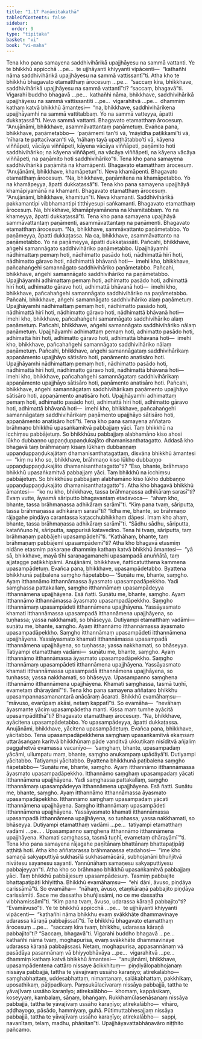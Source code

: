 ```yaml
---
title: "1.17 Paṇāmitakathā"
tableOfContents: false
sidebar:
  order: 9
type: "tipitaka"
basket: "vi"
book: "vi-maha"
---
```



<DynamicBreadcrumb />

<Division number="68" book="vi-maha">

<Paragraph number="286" book="vi-maha">
Tena kho pana samayena saddhivihārikā upajjhāyesu na sammā vattanti. Ye te bhikkhū appicchā …pe…  te ujjhāyanti khiyyanti vipācenti—  “kathañhi nāma saddhivihārikā upajjhāyesu na sammā vattissantī”ti. Atha kho te bhikkhū bhagavato etamatthaṃ ārocesuṃ …pe…  “saccaṃ kira, bhikkhave, saddhivihārikā upajjhāyesu na sammā vattantī”ti? “saccaṃ, bhagavā”ti. Vigarahi buddho bhagavā …pe…  kathañhi nāma, bhikkhave, saddhivihārikā upajjhāyesu na sammā vattissantīti …pe…  vigarahitvā …pe…  dhammiṃ kathaṃ katvā bhikkhū āmantesi—  “na, bhikkhave, saddhivihārikena upajjhāyamhi na sammā vattitabbaṃ. Yo na sammā vatteyya, āpatti dukkaṭassā”ti. Neva sammā vattanti.
</Paragraph>

<Paragraph number="287" book="vi-maha">
Bhagavato etamatthaṃ ārocesuṃ. “Anujānāmi, bhikkhave, asammāvattantaṃ paṇāmetuṃ. Evañca pana, bhikkhave, paṇāmetabbo—  ‘paṇāmemi tan’ti vā, ‘māyidha paṭikkamī’ti vā, ‘nīhara te pattacīvaran’ti vā, ‘nāhaṃ tayā upaṭṭhātabbo’ti vā, kāyena viññāpeti, vācāya viññāpeti, kāyena vācāya viññāpeti, paṇāmito hoti saddhivihāriko; na kāyena viññāpeti, na vācāya viññāpeti, na kāyena vācāya viññāpeti, na paṇāmito hoti saddhivihāriko”ti.
</Paragraph>

<Paragraph number="288" book="vi-maha">
Tena kho pana samayena saddhivihārikā paṇāmitā na khamāpenti. Bhagavato etamatthaṃ ārocesuṃ. “Anujānāmi, bhikkhave, khamāpetun”ti. Neva khamāpenti. Bhagavato etamatthaṃ ārocesuṃ. “Na, bhikkhave, paṇāmitena na khamāpetabbo. Yo na khamāpeyya, āpatti dukkaṭassā”ti.
</Paragraph>

<Paragraph number="289" book="vi-maha">
Tena kho pana samayena upajjhāyā khamāpiyamānā na khamanti. Bhagavato etamatthaṃ ārocesuṃ. “Anujānāmi, bhikkhave, khamitun”ti. Neva khamanti. Saddhivihārikā pakkamantipi vibbhamantipi titthiyesupi saṅkamanti. Bhagavato etamatthaṃ ārocesuṃ. Na, bhikkhave, khamāpiyamānena na khamitabbaṃ. Yo na khameyya, āpatti dukkaṭassā”ti.
</Paragraph>

<Paragraph number="290" book="vi-maha">
Tena kho pana samayena upajjhāyā sammāvattantaṃ paṇāmenti, asammāvattantaṃ na paṇāmenti. Bhagavato etamatthaṃ ārocesuṃ. “Na, bhikkhave, sammāvattanto paṇāmetabbo. Yo paṇāmeyya, āpatti dukkaṭassa. Na ca, bhikkhave, asammāvattanto na paṇāmetabbo. Yo na paṇāmeyya, āpatti dukkaṭassāti.
</Paragraph>

<Paragraph number="291" book="vi-maha">
Pañcahi, bhikkhave, aṅgehi samannāgato saddhivihāriko paṇāmetabbo. Upajjhāyamhi nādhimattaṃ pemaṃ hoti, nādhimatto pasādo hoti, nādhimattā hirī hoti, nādhimatto gāravo hoti, nādhimattā bhāvanā hoti—  imehi kho, bhikkhave, pañcahaṅgehi samannāgato saddhivihāriko paṇāmetabbo.
</Paragraph>

<Paragraph number="292" book="vi-maha">
Pañcahi, bhikkhave, aṅgehi samannāgato saddhivihāriko na paṇāmetabbo. Upajjhāyamhi adhimattaṃ pemaṃ hoti, adhimatto pasādo hoti, adhimattā hirī hoti, adhimatto gāravo hoti, adhimattā bhāvanā hoti—  imehi kho, bhikkhave, pañcahaṅgehi samannāgato saddhivihāriko na paṇāmetabbo.
</Paragraph>

<Paragraph number="293" book="vi-maha">
Pañcahi, bhikkhave, aṅgehi samannāgato saddhivihāriko alaṃ paṇāmetuṃ. Upajjhāyamhi nādhimattaṃ pemaṃ hoti, nādhimatto pasādo hoti, nādhimattā hirī hoti, nādhimatto gāravo hoti, nādhimattā bhāvanā hoti—  imehi kho, bhikkhave, pañcahaṅgehi samannāgato saddhivihāriko alaṃ paṇāmetuṃ.
</Paragraph>

<Paragraph number="294" book="vi-maha">
Pañcahi, bhikkhave, aṅgehi samannāgato saddhivihāriko nālaṃ paṇāmetuṃ. Upajjhāyamhi adhimattaṃ pemaṃ hoti, adhimatto pasādo hoti, adhimattā hirī hoti, adhimatto gāravo hoti, adhimattā bhāvanā hoti—  imehi kho, bhikkhave, pañcahaṅgehi samannāgato saddhivihāriko nālaṃ paṇāmetuṃ.
</Paragraph>

<Paragraph number="295" book="vi-maha">
Pañcahi, bhikkhave, aṅgehi samannāgataṃ saddhivihārikaṃ appaṇāmento upajjhāyo sātisāro hoti, paṇāmento anatisāro hoti. Upajjhāyamhi nādhimattaṃ pemaṃ hoti, nādhimatto pasādo hoti, nādhimattā hirī hoti, nādhimatto gāravo hoti, nādhimattā bhāvanā hoti—  imehi kho, bhikkhave, pañcahaṅgehi samannāgataṃ saddhivihārikaṃ appaṇāmento upajjhāyo sātisāro hoti, paṇāmento anatisāro hoti.
</Paragraph>

<Paragraph number="296" book="vi-maha">
Pañcahi, bhikkhave, aṅgehi samannāgataṃ saddhivihārikaṃ paṇāmento upajjhāyo sātisāro hoti, appaṇāmento anatisāro hoti. Upajjhāyamhi adhimattaṃ pemaṃ hoti, adhimatto pasādo hoti, adhimattā hirī hoti, adhimatto gāravo hoti, adhimattā bhāvanā hoti—  imehi kho, bhikkhave, pañcahaṅgehi samannāgataṃ saddhivihārikaṃ paṇāmento upajjhāyo sātisāro hoti, appaṇāmento anatisāro hotī”ti.
</Paragraph>

</Division>
<Division number="69" book="vi-maha">

<Paragraph number="297" book="vi-maha">
Tena kho pana samayena aññataro brāhmaṇo bhikkhū upasaṅkamitvā pabbajjaṃ yāci. Taṃ bhikkhū na icchiṃsu pabbājetuṃ. So bhikkhūsu pabbajjaṃ alabhamāno kiso ahosi lūkho dubbaṇṇo uppaṇḍuppaṇḍukajāto dhamanisanthatagatto. Addasā kho bhagavā taṃ brāhmaṇaṃ kisaṃ lūkhaṃ dubbaṇṇaṃ uppaṇḍuppaṇḍukajātaṃ dhamanisanthatagattaṃ, disvāna bhikkhū āmantesi—  “kiṃ nu kho so, bhikkhave, brāhmaṇo kiso lūkho dubbaṇṇo uppaṇḍuppaṇḍukajāto dhamanisanthatagatto”ti? “Eso, bhante, brāhmaṇo bhikkhū upasaṅkamitvā pabbajjaṃ yāci. Taṃ bhikkhū na icchiṃsu pabbājetuṃ. So bhikkhūsu pabbajjaṃ alabhamāno kiso lūkho dubbaṇṇo uppaṇḍuppaṇḍukajāto dhamanisanthatagatto”ti. Atha kho bhagavā bhikkhū āmantesi—  “ko nu kho, bhikkhave, tassa brāhmaṇassa adhikāraṃ sarasī”ti? Evaṃ vutte, āyasmā sāriputto bhagavantaṃ etadavoca—  “ahaṃ kho, bhante, tassa brāhmaṇassa adhikāraṃ sarāmī”ti. “Kiṃ pana tvaṃ, sāriputta, tassa brāhmaṇassa adhikāraṃ sarasī”ti? “Idha me, bhante, so brāhmaṇo rājagahe piṇḍāya carantassa kaṭacchubhikkhaṃ dāpesi. Imaṃ kho ahaṃ, bhante, tassa brāhmaṇassa adhikāraṃ sarāmī”ti. “Sādhu sādhu, sāriputta, kataññuno hi, sāriputta, sappurisā katavedino. Tena hi tvaṃ, sāriputta, taṃ brāhmaṇaṃ pabbājehi upasampādehī”ti. “Kathāhaṃ, bhante, taṃ brāhmaṇaṃ pabbājemi upasampādemī”ti?
</Paragraph>

<Paragraph number="298" book="vi-maha">
Atha kho bhagavā etasmiṃ nidāne etasmiṃ pakaraṇe dhammiṃ kathaṃ katvā bhikkhū āmantesi—  “yā sā, bhikkhave, mayā tīhi saraṇagamanehi upasampadā anuññātā, taṃ ajjatagge paṭikkhipāmi. Anujānāmi, bhikkhave, ñatticatutthena kammena upasampādetuṃ. Evañca pana, bhikkhave, upasampādetabbo. Byattena bhikkhunā paṭibalena saṃgho ñāpetabbo—
</Paragraph>

</Division>
<Division number="70" book="vi-maha">

<Paragraph number="299" book="vi-maha">
‘Suṇātu me, bhante, saṃgho. Ayaṃ itthannāmo itthannāmassa āyasmato upasampadāpekkho. Yadi saṃghassa pattakallaṃ, saṃgho itthannāmaṃ upasampādeyya itthannāmena upajjhāyena. Esā ñatti.
</Paragraph>

<Paragraph number="300" book="vi-maha">
Suṇātu me, bhante, saṃgho. Ayaṃ itthannāmo itthannāmassa āyasmato upasampadāpekkho. Saṃgho itthannāmaṃ upasampādeti itthannāmena upajjhāyena. Yassāyasmato khamati itthannāmassa upasampadā itthannāmena upajjhāyena, so tuṇhassa; yassa nakkhamati, so bhāseyya.
</Paragraph>

<Paragraph number="301" book="vi-maha">
Dutiyampi etamatthaṃ vadāmi—  suṇātu me, bhante, saṃgho. Ayaṃ itthannāmo itthannāmassa āyasmato upasampadāpekkho. Saṃgho itthannāmaṃ upasampādeti itthannāmena upajjhāyena. Yassāyasmato khamati itthannāmassa upasampadā itthannāmena upajjhāyena, so tuṇhassa; yassa nakkhamati, so bhāseyya.
</Paragraph>

<Paragraph number="302" book="vi-maha">
Tatiyampi etamatthaṃ vadāmi—  suṇātu me, bhante, saṃgho. Ayaṃ itthannāmo itthannāmassa āyasmato upasampadāpekkho. Saṃgho itthannāmaṃ upasampādeti itthannāmena upajjhāyena. Yassāyasmato khamati itthannāmassa upasampadā itthannāmena upajjhāyena, so tuṇhassa; yassa nakkhamati, so bhāseyya.
</Paragraph>

<Paragraph number="303" book="vi-maha">
Upasampanno saṃghena itthannāmo itthannāmena upajjhāyena. Khamati saṃghassa, tasmā tuṇhī, evametaṃ dhārayāmī’”ti.
</Paragraph>

</Division>
<Division number="71" book="vi-maha">

<Paragraph number="304" book="vi-maha">
Tena kho pana samayena aññataro bhikkhu upasampannasamanantarā anācāraṃ ācarati. Bhikkhū evamāhaṃsu—  “māvuso, evarūpaṃ akāsi, netaṃ kappatī”ti. So evamāha—  “nevāhaṃ āyasmante yāciṃ upasampādetha manti. Kissa maṃ tumhe ayācitā upasampāditthā”ti?
</Paragraph>

<Paragraph number="305" book="vi-maha">
Bhagavato etamatthaṃ ārocesuṃ. “Na, bhikkhave, ayācitena upasampādetabbo. Yo upasampādeyya, āpatti dukkaṭassa. Anujānāmi, bhikkhave, yācitena upasampādetuṃ. Evañca pana, bhikkhave, yācitabbo. Tena upasampadāpekkhena saṃghaṃ upasaṅkamitvā ekaṃsaṃ uttarāsaṅgaṃ karitvā bhikkhūnaṃ pāde vanditvā ukkuṭikaṃ nisīditvā añjaliṃ paggahetvā evamassa vacanīyo—  ‘saṃghaṃ, bhante, upasampadaṃ yācāmi, ullumpatu maṃ, bhante, saṃgho anukampaṃ upādāyā’ti. Dutiyampi yācitabbo. Tatiyampi yācitabbo. Byattena bhikkhunā paṭibalena saṃgho ñāpetabbo—
</Paragraph>

</Division>
<Division number="72" book="vi-maha">

<Paragraph number="306" book="vi-maha">
‘Suṇātu me, bhante, saṃgho. Ayaṃ itthannāmo itthannāmassa āyasmato upasampadāpekkho. Itthannāmo saṃghaṃ upasampadaṃ yācati itthannāmena upajjhāyena. Yadi saṃghassa pattakallaṃ, saṃgho itthannāmaṃ upasampādeyya itthannāmena upajjhāyena. Esā ñatti.
</Paragraph>

<Paragraph number="307" book="vi-maha">
Suṇātu me, bhante, saṃgho. Ayaṃ itthannāmo itthannāmassa āyasmato upasampadāpekkho. Itthannāmo saṃghaṃ upasampadaṃ yācati itthannāmena upajjhāyena. Saṃgho itthannāmaṃ upasampādeti itthannāmena upajjhāyena. Yassāyasmato khamati itthannāmassa upasampadā itthannāmena upajjhāyena, so tuṇhassa; yassa nakkhamati, so bhāseyya.
</Paragraph>

<Paragraph number="308" book="vi-maha">
Dutiyampi etamatthaṃ vadāmi …pe…  tatiyampi etamatthaṃ vadāmi …pe… .
</Paragraph>

<Paragraph number="309" book="vi-maha">
Upasampanno saṃghena itthannāmo itthannāmena upajjhāyena. Khamati saṃghassa, tasmā tuṇhī, evametaṃ dhārayāmī’”ti.
</Paragraph>

</Division>
<Division number="73" book="vi-maha">

<Paragraph number="310" book="vi-maha">
Tena kho pana samayena rājagahe paṇītānaṃ bhattānaṃ bhattapaṭipāṭi aṭṭhitā hoti. Atha kho aññatarassa brāhmaṇassa etadahosi—  “ime kho samaṇā sakyaputtiyā sukhasīlā sukhasamācārā, subhojanāni bhuñjitvā nivātesu sayanesu sayanti. Yannūnāhaṃ samaṇesu sakyaputtiyesu pabbajeyyan”ti. Atha kho so brāhmaṇo bhikkhū upasaṅkamitvā pabbajjaṃ yāci. Taṃ bhikkhū pabbājesuṃ upasampādesuṃ. Tasmiṃ pabbajite bhattapaṭipāṭi khīyittha. Bhikkhū evamāhaṃsu—  “ehi dāni, āvuso, piṇḍāya carissāmā”ti. So evamāha—  “nāhaṃ, āvuso, etaṃkāraṇā pabbajito piṇḍāya carissāmīti. Sace me dassatha bhuñjissāmi, no ce me dassatha vibbhamissāmī”ti. “Kiṃ pana tvaṃ, āvuso, udarassa kāraṇā pabbajito”ti? “Evamāvuso”ti. Ye te bhikkhū appicchā …pe…  te ujjhāyanti khiyyanti vipācenti—  “kathañhi nāma bhikkhu evaṃ svākkhāte dhammavinaye udarassa kāraṇā pabbajissatī”ti.
</Paragraph>

<Paragraph number="311" book="vi-maha">
Te bhikkhū bhagavato etamatthaṃ ārocesuṃ …pe…  “saccaṃ kira tvaṃ, bhikkhu, udarassa kāraṇā pabbajito”ti? “Saccaṃ, bhagavā”ti. Vigarahi buddho bhagavā …pe…  kathañhi nāma tvaṃ, moghapurisa, evaṃ svākkhāte dhammavinaye udarassa kāraṇā pabbajissasi. Netaṃ, moghapurisa, appasannānaṃ vā pasādāya pasannānaṃ vā bhiyyobhāvāya …pe…  vigarahitvā …pe…  dhammiṃ kathaṃ katvā bhikkhū āmantesi—  “anujānāmi, bhikkhave, upasampādentena cattāro nissaye ācikkhituṃ—  piṇḍiyālopabhojanaṃ nissāya pabbajjā, tattha te yāvajīvaṃ ussāho karaṇīyo; atirekalābho—  saṃghabhattaṃ, uddesabhattaṃ, nimantanaṃ, salākabhattaṃ, pakkhikaṃ, uposathikaṃ, pāṭipadikaṃ. Paṃsukūlacīvaraṃ nissāya pabbajjā, tattha te yāvajīvaṃ ussāho karaṇīyo; atirekalābho—  khomaṃ, kappāsikaṃ, koseyyaṃ, kambalaṃ, sāṇaṃ, bhaṅgaṃ. Rukkhamūlasenāsanaṃ nissāya pabbajjā, tattha te yāvajīvaṃ ussāho karaṇīyo; atirekalābho—  vihāro, aḍḍhayogo, pāsādo, hammiyaṃ, guhā. Pūtimuttabhesajjaṃ nissāya pabbajjā, tattha te yāvajīvaṃ ussāho karaṇīyo; atirekalābho—  sappi, navanītaṃ, telaṃ, madhu, phāṇitan”ti.

</Paragraph>
</Division>

<Paragraph number="312" type="center" book="vi-maha">
Upajjhāyavattabhāṇavāro niṭṭhito pañcamo.
</Paragraph>